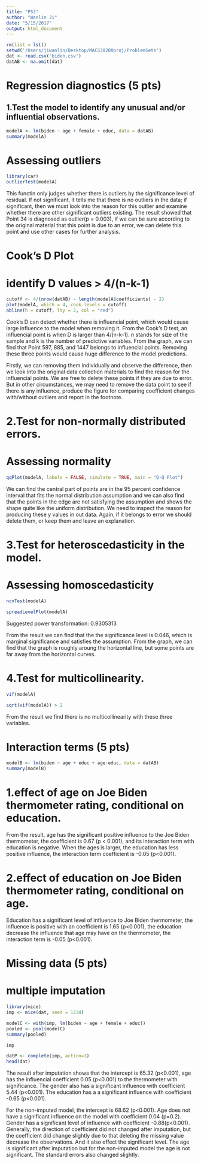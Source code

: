 ```yaml
---
title: "PS3"
author: "Wanlin Ji"
date: "5/15/2017"
output: html_document
---
```


```r
rm(list = ls())
setwd('/Users/jiwanlin/Desktop/MACS30200proj/ProblemSets')
dat <- read.csv('biden.csv')
datAB <- na.omit(dat) 
```

# Regression diagnostics (5 pts)
## 1.Test the model to identify any unusual and/or influential observations. 
```r
modelA <- lm(biden ~ age + female + educ, data = datAB)
summary(modelA)
```

# Assessing outliers

```r
library(car)
outlierTest(modelA)
```

This functin only judges whether there is outliers by the significance level of residual. If not significant, it tells me that there is no outliers in the data; if significant, then we must look into the reason for this outlier and examine whether there are other significant outliers existing. The result showed that Point 34 is diagnosed as outlier(p = 0.003), if we can be sure according to the original material that this point is due to an error, we can delete this point and use other cases for further analysis.

# Cook's D Plot 
# identify D values > 4/(n-k-1)

```r
cutoff <- 4/(nrow(datAB) - length(modelA$coefficients) - 2)
plot(modelA, which = 4, cook.levels = cutoff)
abline(h = cutoff, lty = 2, col = "red")
```

Cook's D can detect whether there is influencial point, which would cause large influence to the model when removing it.  From the Cook's D test, an influencial point is when D is larger than 4/(n-k-1). n stands for size of the sample and k is the number of predictive variables. From the graph, we can find that Point 597, 885, and 1447 belongs to influencial points. Removing these three points would cause huge difference to the model predictions. 

Firstly, we can removing them individually and observe the difference, then we look into the original data collection materials to find the reason for the influencial points. We are free to delete these points if they are due to error. But in other circumstances, we may need to remove the data point to see if there is any influence, produce the figure for comparing coefficient changes with/without outliers and report in the footnote. 


# 2.Test for non-normally distributed errors. 
# Assessing normality

```r
qqPlot(modelA, labels = FALSE, simulate = TRUE, main = "Q-Q Plot")
```

We can find the central part of points are in the 95 percent confidence interval that fits the normal distribution assumption and we can also find that the points in the edge are not satisfying the assumption and shows the shape quite like the uniform distribution. We need to inspect the reason for producing these y values in out data. Again, if it belongs to error we should delete them, or keep them and leave an explanation.

# 3.Test for heteroscedasticity in the model. 
# Assessing homoscedasticity
```r
ncvTest(modelA)
```

```r
spreadLevelPlot(modelA)
```
Suggested power transformation:  0.9305313

From the result we can find that the the significance level is 0.046, which is marginal significance and satisfies the assumption. From the graph, we can find that the graph is roughly aroung the horizontal line, but some points are far away from the horizontal curves. 

# 4.Test for multicollinearity.
```r
vif(modelA)
```

```r
sqrt(vif(modelA)) > 2
```

From the result we find there is no multicollinearity with these three variables.



# Interaction terms (5 pts)
```r
modelB <- lm(biden ~ age + educ + age:educ, data = datAB)
summary(modelB)
```

# 1.effect of age on Joe Biden thermometer rating, conditional on education. 

From the result, age has the significant positive influence to the Joe Biden thermometer, the coefficient is 0.67 (p < 0.001), and its interaction term with education is negative. When the ages is larger, the education has less positive influence, the interaction term coefficient is -0.05 (p<0.001).

# 2.effect of education on Joe Biden thermometer rating, conditional on age. 

Education has a significant level of influence to Joe Biden thermometer, the influence is positive with an coefficient is 1.65 (p<0.001), the education decrease the influence that age may have on the thermometer, the interaction term is -0.05 (p<0.001).

# Missing data (5 pts)
# multiple imputation
```r
library(mice)
imp <- mice(dat, seed = 1234)
```

```r
modelC <- with(imp, lm(biden ~ age + female + educ))
pooled <- pool(modelC)
summary(pooled)
```

```r
imp
```

```r
datP <- complete(imp, action=3)
head(dat)
```

The result after imputation shows that the intercept is 65.32 (p<0.001), age has the influencial coefficient 0.05 (p<0.001) to the thermometer with significance. The gender also has a significant influence with coefficient 5.44 (p<0.001). The education has a a significant influence with coefficient -0.65 (p<0.001).

For the non-imputed model, the intercept is 68.62 (p<0.001). Age does not have a significant influence on the model with coefficient 0.04 (p=0.2). Gender has a significant level of influence with coefficient -0.88(p<0.001). Generally, the direction of coefficient did not changed after imputation, but the coefficient did change slightly due to that deleting the missing value decrease the observations. And it also effect the significant level. The age is significant after imputation but for the non-imputed model the age is not significant. The standard errors also changed slightly.

